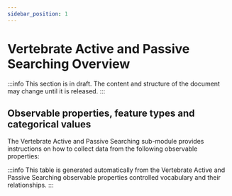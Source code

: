 ```yaml
---
sidebar_position: 1
---
```



# Vertebrate Active and Passive Searching Overview

:::info
This section is in draft. The content and structure of the document may change until it is released.
:::

## Observable properties, feature types and categorical values

The Vertebrate Active and Passive Searching sub-module provides instructions on how to collect data from the following observable properties:

<OverviewTable moduleOpCollectionUri="https://linked.data.gov.au/def/test/dawe-cv/662320e4-4633-4aa3-9c78-4776d22e632e" />

:::info
This table is generated automatically from the Vertebrate Active and Passive Searching observable properties controlled vocabulary and their relationships.
:::
